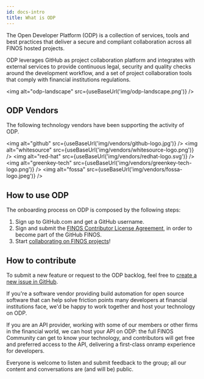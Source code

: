 ```yaml
---
id: docs-intro
title: What is ODP
---
```



The Open Developer Platform (ODP) is a collection of services, tools and best practices that deliver a secure and compliant collaboration across all FINOS hosted projects.

ODP leverages GitHub as project collaboration platform and integrates with external services to provide continuous legal, security and quality checks around the development workflow, and a set of project collaboration tools that comply with financial institutions regulations.

<img alt="odp-landscape" src={useBaseUrl('img/odp-landscape.png')} />

## ODP Vendors
The following technology vendors have been supporting the activity of ODP.

<img alt="github" src={useBaseUrl('img/vendors/github-logo.jpg')} />
<img alt="whitesource" src={useBaseUrl('img/vendors/whitesource-logo.png')} />
<img alt="red-hat" src={useBaseUrl('img/vendors/redhat-logo.svg')} />
<img alt="greenkey-tech" src={useBaseUrl('img/vendors/greenkey-tech-logo.png')} />
<img alt="fossa" src={useBaseUrl('img/vendors/fossa-logo.jpeg')} />

## How to use ODP
The onboarding process on ODP is composed by the following steps:

1. Sign up to GitHub.com and get a GitHub username.
2. Sign and submit the [FINOS Contributor License Agreement](https://finosfoundation.atlassian.net/wiki/spaces/FINOS/pages/75530375/Contribution+Compliance+Requirements), in order to become part of the GitHub FINOS.
3. Start [collaborating on FINOS projects](project-collaboration)!

## How to contribute
To submit a new feature or request to the ODP backlog, feel free to [create a new issue in GitHub](https://github.com/finos/open-developer-platform/issues).

If you're a software vendor providing build automation for open source software that can help solve friction points many developers at financial institutions face, we'd be happy to work together and host your technology on ODP.

If you are an API provider, working with some of our members or other firms in the financial world, we can host your API on ODP: the full FINOS Community can get to know your technology, and contributors will get free and preferred access to the API, delivering a first-class onramp experience for developers.

Everyone is welcome to listen and submit feedback to the group; all our content and conversations are (and will be) public.